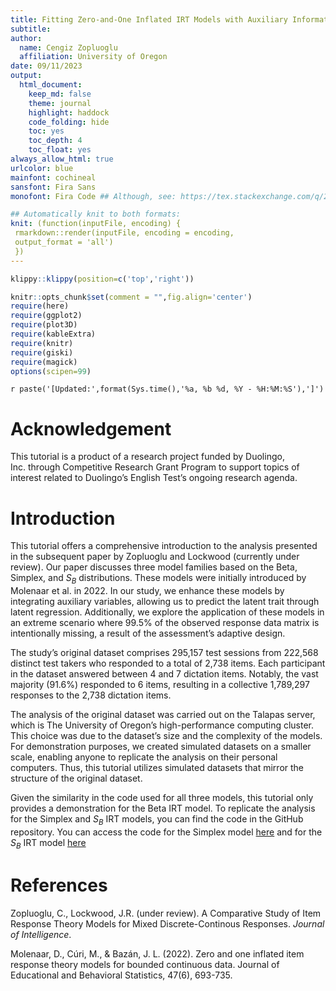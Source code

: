 ---
title: Fitting Zero-and-One Inflated IRT Models with Auxiliary Information via Latent Regression
subtitle:
author:
  name: Cengiz Zopluoglu
  affiliation: University of Oregon
date: 09/11/2023
output: 
  html_document:
    keep_md: false
    theme: journal
    highlight: haddock
    code_folding: hide
    toc: yes
    toc_depth: 4
    toc_float: yes
always_allow_html: true
urlcolor: blue
mainfont: cochineal
sansfont: Fira Sans
monofont: Fira Code ## Although, see: https://tex.stackexchange.com/q/294362

## Automatically knit to both formats:
knit: (function(inputFile, encoding) {
 rmarkdown::render(inputFile, encoding = encoding, 
 output_format = 'all') 
 })
---

```{r klippy, echo=FALSE, include=TRUE}
klippy::klippy(position=c('top','right'))
```


<style>
.list-group-item.active, .list-group-item.active:focus, .list-group-item.active:hover {
    z-index: 2;
    color: #fff;
    background-color: #33C1FF;
    border-color: #97CAEF;
}

</style>


```{r setup, include=FALSE}
knitr::opts_chunk$set(comment = "",fig.align='center')
require(here)
require(ggplot2)
require(plot3D)
require(kableExtra)
require(knitr)
require(giski)
require(magick)
options(scipen=99)

```

`r paste('[Updated:',format(Sys.time(),'%a, %b %d, %Y - %H:%M:%S'),']')`

# Acknowledgement

This tutorial is a product of a research project funded by Duolingo, Inc. through Competitive Research Grant Program to support topics of interest related to Duolingo's English Test's ongoing research agenda.

# Introduction

This tutorial offers a comprehensive introduction to the analysis presented in the subsequent paper by Zopluoglu and Lockwood (currently under review). Our paper discusses three model families based on the Beta, Simplex, and $S_B$ distributions. These models were initially introduced by Molenaar et al. in 2022. In our study, we enhance these models by integrating auxiliary variables, allowing us to predict the latent trait through latent regression. Additionally, we explore the application of these models in an extreme scenario where 99.5% of the observed response data matrix is intentionally missing, a result of the assessment's adaptive design.

The study's original dataset comprises 295,157 test sessions from 222,568 distinct test takers who responded to a total of 2,738 items. Each participant in the dataset answered between 4 and 7 dictation items. Notably, the vast majority (91.6%) responded to 6 items, resulting in a collective 1,789,297 responses to the 2,738 dictation items.

The analysis of the original dataset was carried out on the Talapas server, which is The University of Oregon's high-performance computing cluster. This choice was due to the dataset's size and the complexity of the models. For demonstration purposes, we created simulated datasets on a smaller scale, enabling anyone to replicate the analysis on their personal computers. Thus, this tutorial utilizes simulated datasets that mirror the structure of the original dataset.

Given the similarity in the code used for all three models, this tutorial only provides a demonstration for the Beta IRT model. To replicate the analysis for the Simplex and $S_B$ IRT models, you can find the code in the GitHub repository. You can access the code for the Simplex model [here](https://github.com/czopluoglu/Duolingo_paper/tree/main/script/simplex_irt) and for the $S_B$ IRT model [here](https://github.com/czopluoglu/Duolingo_paper/tree/main/script/sb_irt)



# References

Zopluoglu, C., Lockwood, J.R. (under review). A Comparative Study of Item Response Theory Models for Mixed Discrete-Continous Responses. *Journal of Intelligence*.

Molenaar, D., Cúri, M., & Bazán, J. L. (2022). Zero and one inflated item response theory models for bounded continuous data. Journal of Educational and Behavioral Statistics, 47(6), 693-735.













